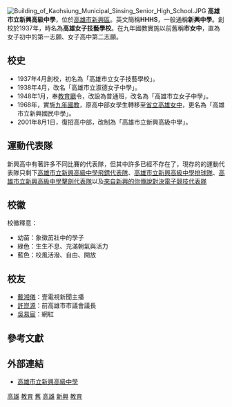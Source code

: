 {{Multiple issues|
{{refimprove|time=2018-12-02T14:42:40+00:00}}
{{Primarysources|time=2021-09-08T00:02:56+00:00}}
}}
{{Infobox_School
| name = 高雄市立新興高級中學
| other_name = Kaohsiung Municipal Sinsing Senior High School
| image = File:高雄市立新興高級中學校徽.png
| motto = 誠、正、勤、樸
| established = 1936年
| type = 市立完全中學
| affiliation = 
| district = {{ROC}}[[高雄市|高雄市]][[新興區_(高雄市)|新興區]]
| grades = 高中部21班，國中部18班
| president = 
| principal = 陈进元
| head of school = 
| dean = 
| faculty = 129位<ref> {{cite web |url=http://www.hhhs.kh.edu.tw/releaseRedirect.do?unitID=1&pageID=147 |title=存档副本 |accessdate=2015-03-05 |deadurl=yes |archiveurl=https://web.archive.org/web/20150402133631/http://www.hhhs.kh.edu.tw/releaseRedirect.do?unitID=1&pageID=147 |archivedate=2015-04-02 }} </ref>
| staff = 
| enrollment = 高中673人，國中451人<ref>{{cite web |url=http://www.hhhs.kh.edu.tw/releaseRedirect.do?unitID=1&pageID=351 |title=存档副本 |accessdate=2015-02-12 |deadurl=yes |archiveurl=https://web.archive.org/web/20150212064909/http://www.hhhs.kh.edu.tw/releaseRedirect.do?unitID=1&pageID=351 |archivedate=2015-02-12 }}</ref>
| website = http://www.hhhs.kh.edu.tw/
| area = 39,143平方公尺
| campus = 市區
| campus_type = 男女合校
| address = 80054 高雄市新興區五福二路218號
| coordinates = {{Coord|22.6243864|120.304039|display=inline,title}}
| pushpin_map = Taiwan Kaohsiung
}}

{{主条目消歧义|「'''新興高中'''」也可能是指「'''[[桃園市私立新興高級中學|桃園市私立新興高級中學]]'''」。}}
[[File:Building_of_Kaohsiung_Municipal_Sinsing_Senior_High_School.JPG|thumb]]
'''高雄市立新興高級中學'''，位於[[高雄市|高雄市]][[新興區_(高雄市)|新興區]]。英文簡稱'''HHHS'''，一般通稱'''新興中學'''。創校於1937年，時名為'''高雄女子技藝學校'''。在九年國教實施以前舊稱'''市女中'''，直為女子初中的第一志願、女子高中第二志願。

==校史==
*1937年4月創校，初名為「高雄市立女子技藝學校」。
*1938年4月，改名「高雄市立淑德女子中學」。
*1948年1月，奉[[臺灣省政府教育廳|教育廳]]令，改設為普通班，改名為「高雄市立女子中學」。
*1968年，實施[[九年國教|九年國教]]，原高中部女學生轉移至[[雄女|省立高雄女中]]，更名為「高雄市立新興國民中學」。
*2001年8月1日，復招高中部，改制為「高雄市立新興高級中學」。

==運動代表隊==
新興高中有著許多不同比賽的代表隊，但其中許多已經不存在了，現存的的運動代表隊只剩下[[飛鏢隊|高雄市立新興高級中學飛鏢代表隊]]、[[排球隊|高雄市立新興高級中學排球隊]]、[[擊劍隊|高雄市立新興高級中學擊劍代表隊]]以及[[來自新興的你傳說對決電子競技代表隊|來自新興的你傳說對決電子競技代表隊]]

==校徽==
校徽釋意：
*幼苗：象徵茁壯中的學子
*綠色：生生不息、充滿朝氣與活力
*藍色：校風活潑、自由、開放

==校友==
*[[戴湘儀|戴湘儀]]：壹電視新聞主播
*[[許崑源|許崑源]]：前高雄市市議會議長
*[[吳易宸|吳易宸]]：網紅

==參考文獻==
{{reflist}}

==外部連結==
*[http://www.hhhs.kh.edu.tw/ 高雄市立新興高級中學]

{{高雄市高級中等學校列表}}
{{高雄市國民中學}}
{{Portal bar|臺灣|高雄|教育}}
[[Category:1936年創建的教育機構|高雄]]
[[Category:1936年台灣建立|教育]]
[[Category:台灣女子學校|舊]]
[[Category:高雄市完全中學|高雄]]
[[Category:高雄市立普通型高級中等學校|新興]]
[[Category:新興區_(台灣)|教育]]